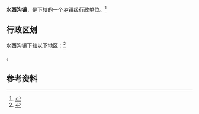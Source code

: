 {{中国乡级行政区|65/01/21/100/000}}

'''水西沟镇'''，是{{PRC admin/fullname|65/01/21/100/000|3}}下辖的一个[[乡镇|乡镇]]级行政单位。<ref>{{PRC admin/ref sgc|{{PRC admin/parent|65/01/21/100/000}}}}</ref>

== 行政区划 ==

水西沟镇下辖以下地区：<ref>{{PRC admin/ref sgc|65/01/21/100/000}}</ref>

{{PRC admin/children|65/01/21/100/000}}。

== 参考资料 ==

{{reflist}}

{{行政区划小作品}}
{{PRC admin/navcat|65/01/21/100/000}}